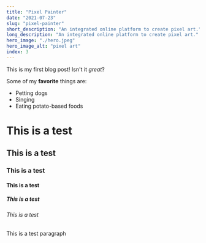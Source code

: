 ```yaml
---
title: "Pixel Painter"
date: "2021-07-23"
slug: "pixel-painter"
short_description: "An integrated online platform to create pixel art."
long_description: "An integrated online platform to create pixel art."
hero_image: "./hero.jpeg"
hero_image_alt: "pixel art"
index: 3
---
```


This is my first blog post! Isn't it *great*?

Some of my **favorite** things are:

* Petting dogs
* Singing
* Eating potato-based foods

# This is a test

## This is a test

### This is a test

#### This is a test

##### This is a test

###### This is a test

This is a test paragraph